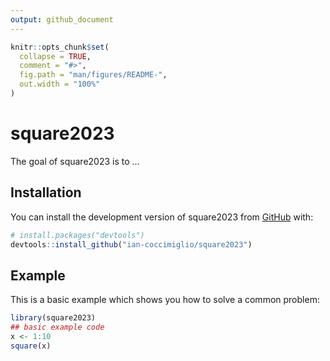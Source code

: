 ```yaml
---
output: github_document
---
```


<!-- README.md is generated from README.Rmd. Please edit that file -->

```r
knitr::opts_chunk$set(
  collapse = TRUE,
  comment = "#>",
  fig.path = "man/figures/README-",
  out.width = "100%"
)
```

# square2023

<!-- badges: start -->
<!-- badges: end -->

The goal of square2023 is to ...

## Installation

You can install the development version of square2023 from [GitHub](https://github.com/) with:

``` r
# install.packages("devtools")
devtools::install_github("ian-coccimiglio/square2023")
```

## Example

This is a basic example which shows you how to solve a common problem:

```r
library(square2023)
## basic example code
x <- 1:10
square(x)
```

